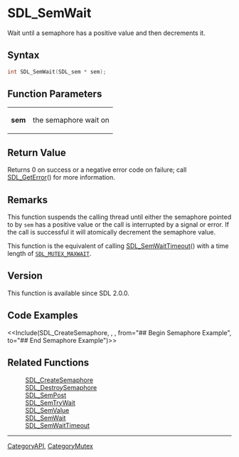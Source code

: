 = SDL_SemWait =

Wait until a semaphore has a positive value and then decrements it.

== Syntax ==

<syntaxhighlight lang='c'>
int SDL_SemWait(SDL_sem * sem);
</syntaxhighlight>

== Function Parameters ==

{|
|'''sem'''
|the semaphore wait on
|}

== Return Value ==

Returns 0 on success or a negative error code on failure; call
[[SDL_GetError]]() for more information.

== Remarks ==

This function suspends the calling thread until either the semaphore
pointed to by <code>sem</code> has a positive value or the call is
interrupted by a signal or error. If the call is successful it will
atomically decrement the semaphore value.

This function is the equivalent of calling [[SDL_SemWaitTimeout]]() with a
time length of <code>[[SDL_MUTEX_MAXWAIT]]</code>.

== Version ==

This function is available since SDL 2.0.0.

== Code Examples ==

<<Include(SDL_CreateSemaphore, , , from="## Begin Semaphore Example", to="## End Semaphore Example")>>

== Related Functions ==

:[[SDL_CreateSemaphore]]
:[[SDL_DestroySemaphore]]
:[[SDL_SemPost]]
:[[SDL_SemTryWait]]
:[[SDL_SemValue]]
:[[SDL_SemWait]]
:[[SDL_SemWaitTimeout]]

----
[[CategoryAPI]], [[CategoryMutex]]


